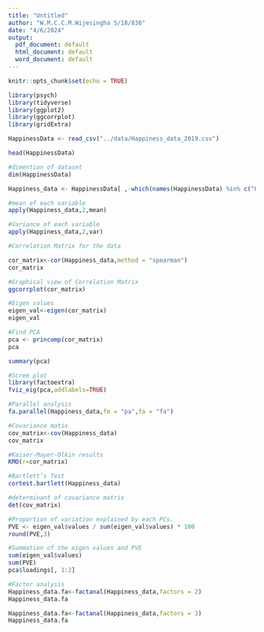 ---
title: "Untitled"
author: "W.M.C.C.M.Wijesingha S/18/836"
date: "4/6/2024"
output:
  pdf_document: default
  html_document: default
  word_document: default
---

```{r setup, include=FALSE}
knitr::opts_chunk$set(echo = TRUE)
```

```{r}
library(psych)
library(tidyverse)
library(ggplot2)
library(ggcorrplot)
library(gridExtra)
```

```{r}

HappinessData <- read_csv("../data/Happiness_data_2019.csv")

```
```{r}
head(HappinessData)
```
```{r}
#dimention of dataset
dim(HappinessData)
```
```{r}
Happiness_data <- HappinessData[ ,-which(names(HappinessData) %in% c("Overall rank", "Country or region"))]
```

```{r}
#mean of each variable
apply(Happiness_data,2,mean)
```

```{r}
#Variance of each variable
apply(Happiness_data,2,var)
```
```{r}
#Correlation Matrix for the data

cor_matrix<-cor(Happiness_data,method = "spearman")
cor_matrix
```
```{r}
#Graphical view of Correlation Matrix
ggcorrplot(cor_matrix)
```

```{r}
#Eigen values
eigen_val<-eigen(cor_matrix)
eigen_val
```
```{r}
#Find PCA
pca <- princomp(cor_matrix)
pca
```

```{r}
summary(pca)
```



```{r}
#Scree plot
library(factoextra)
fviz_eig(pca,addlabels=TRUE)
```

```{r}
#Parallel analysis
fa.parallel(Happiness_data,fm = "pa",fa = "fa")
```

```{r}
#Covariance matix
cov_matrix<-cov(Happiness_data)
cov_matrix
```


```{r}
#Kaiser-Mayer-Olkin results
KMO(r=cor_matrix)
```

```{r}
#Bartlett’s Test
cortest.bartlett(Happiness_data)
```

```{r}
#determinant of covariance matrix
det(cov_matrix)
```
```{r}
#Proportion of variation explained by each PCs.
PVE <- eigen_val$values / sum(eigen_val$values) * 100
round(PVE,3)
```
```{r}
#Summation of the eigen values and PVE
sum(eigen_val$values)
sum(PVE)
pca$loadings[, 1:2]
```

```{r}
#Factor analysis
Happiness_data.fa<-factanal(Happiness_data,factors = 2)
Happiness_data.fa
```
```{r}
Happiness_data.fa<-factanal(Happiness_data,factors = 3)
Happiness_data.fa
```












